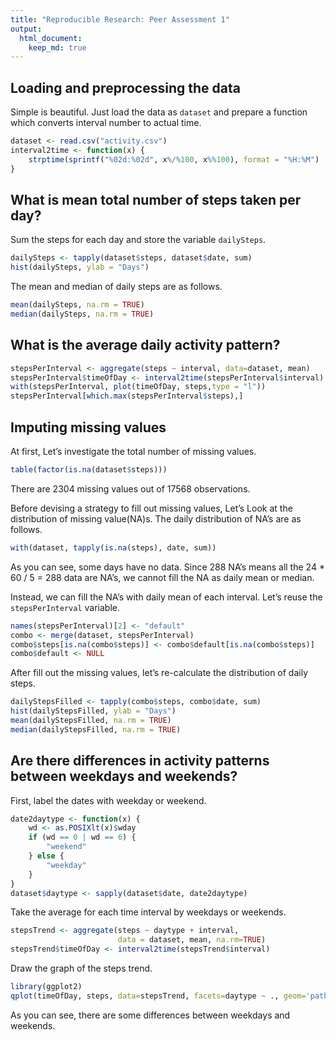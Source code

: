 ```yaml
---
title: "Reproducible Research: Peer Assessment 1"
output: 
  html_document:
    keep_md: true
---
```



## Loading and preprocessing the data
Simple is beautiful. Just load the data as `dataset`
and prepare a function which converts interval number to actual time.
```r
dataset <- read.csv("activity.csv")
interval2time <- function(x) {
    strptime(sprintf("%02d:%02d", x%/%100, x%%100), format = "%H:%M")
}
```

## What is mean total number of steps taken per day?
Sum the steps for each day and store the variable `dailySteps`.
```r
dailySteps <- tapply(dataset$steps, dataset$date, sum)
hist(dailySteps, ylab = "Days")
```

The mean and median of daily steps are as follows.
```r
mean(dailySteps, na.rm = TRUE)
median(dailySteps, na.rm = TRUE)
```

## What is the average daily activity pattern?

```r
stepsPerInterval <- aggregate(steps ~ interval, data=dataset, mean)
stepsPerInterval$timeOfDay <- interval2time(stepsPerInterval$interval)
with(stepsPerInterval, plot(timeOfDay, steps,type = "l"))
stepsPerInterval[which.max(stepsPerInterval$steps),]
```

## Imputing missing values
At first, Let's investigate the total number of missing values.
```r
table(factor(is.na(dataset$steps)))
```
There are 2304 missing values out of 17568 observations.

Before devising a strategy to fill out missing values,
Let's Look at the distribution of missing value(NA)s.
The daily distribution of NA's are as follows.
```r
with(dataset, tapply(is.na(steps), date, sum))
```

As you can see, some days have no data.
Since 288 NA's means all the 24 * 60 / 5 = 288 data are NA's,
we cannot fill the NA as daily mean or median.

Instead, we can fill the NA's with daily mean of each interval.
Let's reuse the `stepsPerInterval` variable.
```r
names(stepsPerInterval)[2] <- "default"
combo <- merge(dataset, stepsPerInterval)
combo$steps[is.na(combo$steps)] <- combo$default[is.na(combo$steps)]
combo$default <- NULL
```

After fill out the missing values,
let's re-calculate the distribution of daily steps.
```r
dailyStepsFilled <- tapply(combo$steps, combo$date, sum)
hist(dailyStepsFilled, ylab = "Days")
mean(dailyStepsFilled, na.rm = TRUE)
median(dailyStepsFilled, na.rm = TRUE)
```

## Are there differences in activity patterns between weekdays and weekends?
First, label the dates with weekday or weekend.
```r
date2daytype <- function(x) {
    wd <- as.POSIXlt(x)$wday
    if (wd == 0 | wd == 6) {
        "weekend"
    } else {
        "weekday"
    }
}
dataset$daytype <- sapply(dataset$date, date2daytype)
```

Take the average for each time interval by weekdays or weekends.
```r
stepsTrend <- aggregate(steps ~ daytype + interval,
                        data = dataset, mean, na.rm=TRUE)
stepsTrend$timeOfDay <- interval2time(stepsTrend$interval)
```

Draw the graph of the steps trend.
```r
library(ggplot2)
qplot(timeOfDay, steps, data=stepsTrend, facets=daytype ~ ., geom='path')
```

As you can see, there are some differences between weekdays and weekends.
